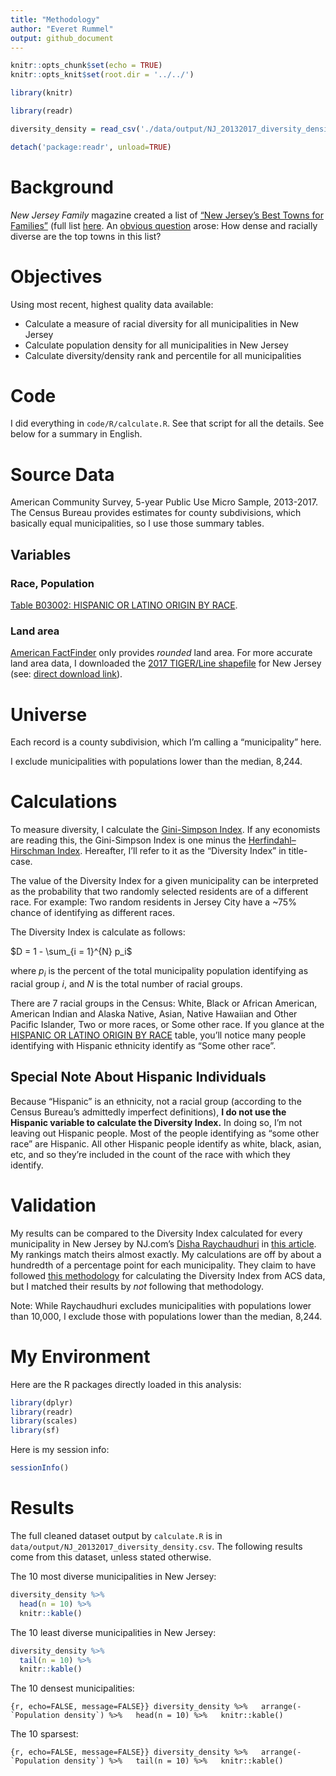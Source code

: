 ```yaml
---
title: "Methodology"
author: "Everet Rummel"
output: github_document
---
```


```r
knitr::opts_chunk$set(echo = TRUE)
knitr::opts_knit$set(root.dir = '../../')

library(knitr)
```

```r
library(readr)

diversity_density = read_csv('./data/output/NJ_20132017_diversity_density.csv')

detach('package:readr', unload=TRUE)
```


# Background

*New Jersey Family* magazine created a list of ["New Jersey's Best Towns for Families"](https://www.njfamily.com/New-Jerseys-Best-Towns-for-Families/) 
(full list [here](https://www.njfamily.com/new-jerseys-best-towns-for-families-the-list-2019/). 
An [obvious question](https://twitter.com/hobokenurbanist/status/1114592402336100355) 
arose: How dense and racially diverse are the top towns in this list?

# Objectives

Using most recent, highest quality data available:

* Calculate a measure of racial diversity for all municipalities in New Jersey
* Calculate population density for all municipalities in New Jersey
* Calculate diversity/density rank and percentile for all municipalities

# Code

I did everything in `code/R/calculate.R`. See that script for all the details.
See below for a summary in English.

# Source Data

American Community Survey, 5-year Public Use Micro Sample, 2013-2017. The Census
Bureau provides estimates for county subdivisions, which basically equal 
municipalities, so I use those summary tables.

## Variables

### Race, Population

[Table B03002: HISPANIC OR LATINO ORIGIN BY RACE](https://factfinder.census.gov/bkmk/table/1.0/en/ACS/17_5YR/B03002/0400000US34.06000).

### Land area

[American FactFinder](https://factfinder.census.gov/bkmk/table/1.0/en/DEC/10_SF1/GCTPH1.ST16/0400000US34) 
only provides *rounded* land area. For more accurate land area data, I 
downloaded the [2017 TIGER/Line shapefile](https://www.census.gov/geographies/mapping-files/time-series/geo/tiger-line-file.2017.html) 
for New Jersey (see: [direct download link](https://www2.census.gov/geo/tiger/TIGER2017/COUSUB/tl_2017_34_cousub.zip)).

# Universe

Each record is a county subdivision, which I'm calling a "municipality" here.

I exclude municipalities with populations lower than the median, 8,244.

# Calculations

To measure diversity, I calculate the [Gini-Simpson Index](https://en.wikipedia.org/wiki/Diversity_index#Gini%E2%80%93Simpson_index).
If any economists are reading this, the Gini-Simpson Index is one minus the [Herfindahl–Hirschman Index](https://en.wikipedia.org/wiki/Herfindahl_index).
Hereafter, I'll refer to it as the "Diversity Index" in title-case.

The value of the Diversity Index for a given municipality can be interpreted as 
the probability that two randomly selected residents are of a different race.
For example: Two random residents in Jersey City have a ~75% chance of 
identifying as different races.

The Diversity Index is calculate as follows:

$D = 1 - \sum_{i = 1}^{N} p_i$

where $p_i$ is the percent of the total municipality population identifying as
racial group $i$, and $N$ is the total number of racial groups. 

There are 7 racial groups in the Census: White, Black or African American,
American Indian and Alaska Native, Asian, Native Hawaiian and Other Pacific
Islander, Two or more races, or Some other race. If you glance at the 
[HISPANIC OR LATINO ORIGIN BY RACE](https://factfinder.census.gov/bkmk/table/1.0/en/ACS/17_5YR/B03002/0400000US34.06000) table, you'll notice many people identifying with Hispanic ethnicity
identify as "Some other race". 

## Special Note About Hispanic Individuals

Because "Hispanic" is an ethnicity, not a racial group (according to the Census
Bureau's admittedly imperfect definitions), 
**I do not use the Hispanic variable to calculate the Diversity Index.** In 
doing so, I'm not leaving out Hispanic people. Most of the people identifying as
"some other race" are Hispanic. All other Hispanic people identify as white, 
black, asian, etc, and so they're included in the count of the race with which
they identify.

# Validation

My results can be compared to the Diversity Index calculated for every 
municipality in New Jersey by NJ.com's [Disha Raychaudhuri](https://twitter.com/Disha_RC) 
in [this article](https://www.nj.com/data/2019/02/the-25-most-racially-diverse-towns-in-nj-ranked.html). 
My rankings match theirs almost exactly. My calculations are off by about a
hundredth of a percentage point for each municipality. They claim to have 
followed [this methodology](https://www.usatoday.com/story/news/nation/2014/10/21/diversity-index-data-how-we-did-report/17432103/) 
for calculating the Diversity Index from ACS data, but I matched their results 
by *not* following that methodology.

Note: While Raychaudhuri excludes municipalities with populations lower than 
10,000, I exclude those with populations lower than the median, 8,244.

# My Environment

Here are the R packages directly loaded in this analysis:

```r
library(dplyr)
library(readr)
library(scales)
library(sf)
```

Here is my session info:

```r
sessionInfo()
```

# Results

The full cleaned dataset output by `calculate.R` is in `data/output/NJ_20132017_diversity_density.csv`. The following results come
from this dataset, unless stated otherwise.

The 10 most diverse municipalities in New Jersey:

```r
diversity_density %>%
  head(n = 10) %>%
  knitr::kable()
```

The 10 least diverse municipalities in New Jersey:

```r
diversity_density %>%
  tail(n = 10) %>%
  knitr::kable()
```

The 10 densest municipalities:

```{r, echo=FALSE, message=FALSE}}
diversity_density %>%
  arrange(-`Population density`) %>%
  head(n = 10) %>%
  knitr::kable()
```

The 10 sparsest:

```{r, echo=FALSE, message=FALSE}}
diversity_density %>%
  arrange(-`Population density`) %>%
  tail(n = 10) %>%
  knitr::kable()
```
